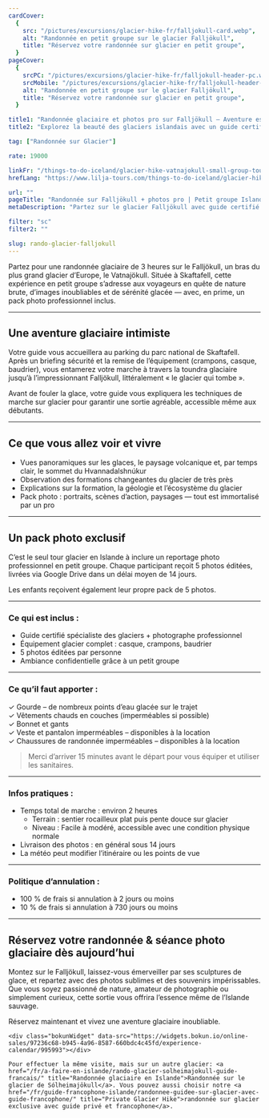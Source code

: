 ```yaml
---
cardCover:
  {
    src: "/pictures/excursions/glacier-hike-fr/falljokull-card.webp",
    alt: "Randonnée en petit groupe sur le glacier Falljökull",
    title: "Réservez votre randonnée sur glacier en petit groupe",
  }
pageCover:
  {
    srcPC: "/pictures/excursions/glacier-hike-fr/falljokull-header-pc.webp",
    srcMobile: "/pictures/excursions/glacier-hike-fr/falljokull-header-mobile.webp",
    alt: "Randonnée en petit groupe sur le glacier Falljökull",
    title: "Réservez votre randonnée sur glacier en petit groupe",
  }

title1: "Randonnée glaciaire et photos pro sur Falljökull – Aventure estivale"
title2: "Explorez la beauté des glaciers islandais avec un guide certifié et un photographe professionnel"

tag: ["Randonnée sur Glacier"]

rate: 19000

linkFr: "/things-to-do-iceland/glacier-hike-vatnajokull-small-group-tour"
hrefLang: "https://www.lilja-tours.com/things-to-do-iceland/glacier-hike-vatnajokull-small-group-tour"

url: ""
pageTitle: "Randonnée sur Falljökull + photos pro | Petit groupe Islande"
metaDescription: "Partez sur le glacier Falljökull avec guide certifié et recevez vos photos pro. Glace bleue, crevasses, panoramas. Une aventure unique à réserver maintenant."

filter: "sc"
filter2: ""

slug: rando-glacier-falljokull
---
```


Partez pour une randonnée glaciaire de 3 heures sur le Falljökull, un bras du plus grand glacier d’Europe, le Vatnajökull. Située à Skaftafell, cette expérience en petit groupe s’adresse aux voyageurs en quête de nature brute, d’images inoubliables et de sérénité glacée — avec, en prime, un pack photo professionnel inclus.

---

## Une aventure glaciaire intimiste

Votre guide vous accueillera au parking du parc national de Skaftafell. Après un briefing sécurité et la remise de l’équipement (crampons, casque, baudrier), vous entamerez votre marche à travers la toundra glaciaire jusqu’à l’impressionnant Falljökull, littéralement « le glacier qui tombe ».

Avant de fouler la glace, votre guide vous expliquera les techniques de marche sur glacier pour garantir une sortie agréable, accessible même aux débutants.

---

## Ce que vous allez voir et vivre

- Vues panoramiques sur les glaces, le paysage volcanique et, par temps clair, le sommet du Hvannadalshnúkur
- Observation des formations changeantes du glacier de très près
- Explications sur la formation, la géologie et l’écosystème du glacier
- Pack photo : portraits, scènes d’action, paysages — tout est immortalisé par un pro

---

## Un pack photo exclusif

C’est le seul tour glacier en Islande à inclure un reportage photo professionnel en petit groupe. Chaque participant reçoit 5 photos éditées, livrées via Google Drive dans un délai moyen de 14 jours.

Les enfants reçoivent également leur propre pack de 5 photos.

---

### Ce qui est inclus :

- Guide certifié spécialiste des glaciers + photographe professionnel
- Équipement glacier complet : casque, crampons, baudrier
- 5 photos éditées par personne
- Ambiance confidentielle grâce à un petit groupe

---

### Ce qu’il faut apporter :

✓ Gourde – de nombreux points d’eau glacée sur le trajet  
✓ Vêtements chauds en couches (imperméables si possible)  
✓ Bonnet et gants  
✓ Veste et pantalon imperméables – disponibles à la location  
✓ Chaussures de randonnée imperméables – disponibles à la location

> Merci d’arriver 15 minutes avant le départ pour vous équiper et utiliser les sanitaires.

---

### Infos pratiques :

- Temps total de marche : environ 2 heures
  - Terrain : sentier rocailleux plat puis pente douce sur glacier
  - Niveau : Facile à modéré, accessible avec une condition physique normale
- Livraison des photos : en général sous 14 jours
- La météo peut modifier l’itinéraire ou les points de vue

---

### Politique d’annulation :

- 100 % de frais si annulation à 2 jours ou moins
- 10 % de frais si annulation à 730 jours ou moins

---

## Réservez votre randonnée & séance photo glaciaire dès aujourd’hui

Montez sur le Falljökull, laissez-vous émerveiller par ses sculptures de glace, et repartez avec des photos sublimes et des souvenirs impérissables. Que vous soyez passionné de nature, amateur de photographie ou simplement curieux, cette sortie vous offrira l’essence même de l’Islande sauvage.

Réservez maintenant et vivez une aventure glaciaire inoubliable.

<script
  type="text/javascript"
  src="https://widgets.bokun.io/assets/javascripts/apps/build/BokunWidgetsLoader.js?bookingChannelUUID=97236c68-b945-4a96-8587-660bdc4c45fd"
  async
></script>

    <div class="bokunWidget" data-src="https://widgets.bokun.io/online-sales/97236c68-b945-4a96-8587-660bdc4c45fd/experience-calendar/995993"></div>

    Pour effectuer la même visite, mais sur un autre glacier: <a href="/fr/a-faire-en-islande/rando-glacier-solheimajokull-guide-francais/" title="Randonnée glaciaire en Islande">Randonnée sur le glacier de Sólheimajökull</a>. Vous pouvez aussi choisir notre <a href="/fr/guide-francophone-islande/randonnee-guidee-sur-glacier-avec-guide-francophone/" title="Private Glacier Hike">randonnée sur glacier exclusive avec guide privé et francophone</a>.
